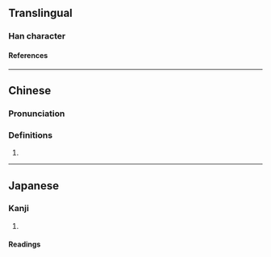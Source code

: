 {{character info}}
==Translingual==
{{Han simplified forms|嚝|𭇗|𫩕|ex=y}}

===Han character===
{{Han char|rn=30|rad=口|as=15|sn=18|four=60086|canj=RITC|ids=⿰口廣}}

====References====
{{Han ref|kx=0213.050|dkj=04527|dj=0435.330|hdz=10700.140|uh=569D}}

----

==Chinese==
{{zh-forms|s=𫩕}}

===Pronunciation===
{{zh-pron
|m=hōng,huāng,1nb=Mainland,2nb=Taiwan
|c=gwang1
|cat=
}}

===Definitions===
{{zh-hanzi}}

# {{rfdef|zh}}

----

==Japanese==
{{ja-kanji forms|𭇗|嚝}}

===Kanji===
{{ja-kanji|grade=|rs=口15|shin=𭇗}}

# {{rfdef|ja|sort=口15}}

====Readings====
{{ja-readings
|goon=こう<くわう
|kanon=かく
|kun=さけ-ぶ}}